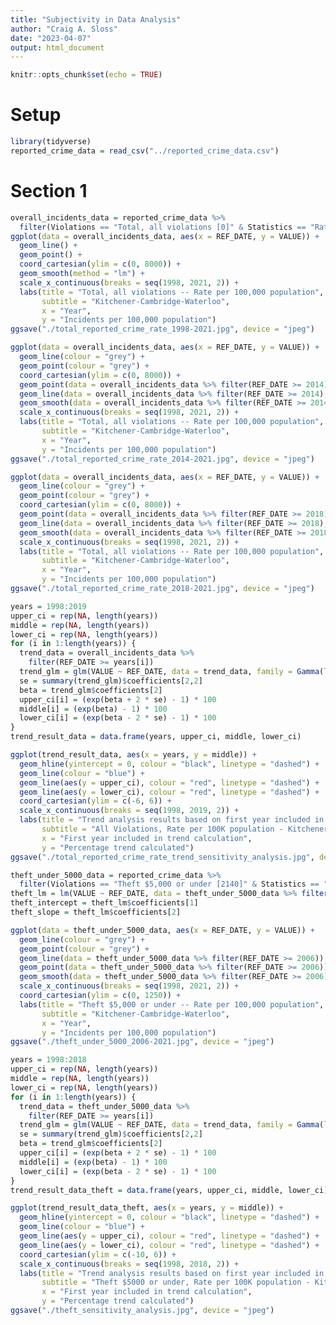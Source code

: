 ```yaml
---
title: "Subjectivity in Data Analysis"
author: "Craig A. Sloss"
date: "2023-04-07"
output: html_document
---
```


```r
knitr::opts_chunk$set(echo = TRUE)
```

# Setup

```r
library(tidyverse)
reported_crime_data = read_csv("../reported_crime_data.csv")
```

# Section 1

```r
overall_incidents_data = reported_crime_data %>%
  filter(Violations == "Total, all violations [0]" & Statistics == "Rate per 100,000 population")
ggplot(data = overall_incidents_data, aes(x = REF_DATE, y = VALUE)) +
  geom_line() +
  geom_point() +
  coord_cartesian(ylim = c(0, 8000)) +
  geom_smooth(method = "lm") +
  scale_x_continuous(breaks = seq(1998, 2021, 2)) +
  labs(title = "Total, all violations -- Rate per 100,000 population",
       subtitle = "Kitchener-Cambridge-Waterloo",
       x = "Year",
       y = "Incidents per 100,000 population")
ggsave("./total_reported_crime_rate_1998-2021.jpg", device = "jpeg")
```

```r
ggplot(data = overall_incidents_data, aes(x = REF_DATE, y = VALUE)) +
  geom_line(colour = "grey") +
  geom_point(colour = "grey") +
  coord_cartesian(ylim = c(0, 8000)) +
  geom_point(data = overall_incidents_data %>% filter(REF_DATE >= 2014), colour = "black") +
  geom_line(data = overall_incidents_data %>% filter(REF_DATE >= 2014), colour = "black") +
  geom_smooth(data = overall_incidents_data %>% filter(REF_DATE >= 2014), method = "lm") +
  scale_x_continuous(breaks = seq(1998, 2021, 2)) +
  labs(title = "Total, all violations -- Rate per 100,000 population",
       subtitle = "Kitchener-Cambridge-Waterloo",
       x = "Year",
       y = "Incidents per 100,000 population")
ggsave("./total_reported_crime_rate_2014-2021.jpg", device = "jpeg")
```

```r
ggplot(data = overall_incidents_data, aes(x = REF_DATE, y = VALUE)) +
  geom_line(colour = "grey") +
  geom_point(colour = "grey") +
  coord_cartesian(ylim = c(0, 8000)) +
  geom_point(data = overall_incidents_data %>% filter(REF_DATE >= 2018), colour = "black") +
  geom_line(data = overall_incidents_data %>% filter(REF_DATE >= 2018), colour = "black") +
  geom_smooth(data = overall_incidents_data %>% filter(REF_DATE >= 2018), method = "lm") +
  scale_x_continuous(breaks = seq(1998, 2021, 2)) +
  labs(title = "Total, all violations -- Rate per 100,000 population",
       subtitle = "Kitchener-Cambridge-Waterloo",
       x = "Year",
       y = "Incidents per 100,000 population")
ggsave("./total_reported_crime_rate_2018-2021.jpg", device = "jpeg")
```

```r
years = 1998:2019
upper_ci = rep(NA, length(years))
middle = rep(NA, length(years)) 
lower_ci = rep(NA, length(years))
for (i in 1:length(years)) {
  trend_data = overall_incidents_data %>%
    filter(REF_DATE >= years[i])
  trend_glm = glm(VALUE ~ REF_DATE, data = trend_data, family = Gamma(link = "log"))
  se = summary(trend_glm)$coefficients[2,2]
  beta = trend_glm$coefficients[2]
  upper_ci[i] = (exp(beta + 2 * se) - 1) * 100
  middle[i] = (exp(beta) - 1) * 100
  lower_ci[i] = (exp(beta - 2 * se) - 1) * 100
}
trend_result_data = data.frame(years, upper_ci, middle, lower_ci)
```


```r
ggplot(trend_result_data, aes(x = years, y = middle)) + 
  geom_hline(yintercept = 0, colour = "black", linetype = "dashed") +
  geom_line(colour = "blue") + 
  geom_line(aes(y = upper_ci), colour = "red", linetype = "dashed") +
  geom_line(aes(y = lower_ci), colour = "red", linetype = "dashed") +
  coord_cartesian(ylim = c(-6, 6)) +
  scale_x_continuous(breaks = seq(1998, 2019, 2)) +
  labs(title = "Trend analysis results based on first year included in analysis",
       subtitle = "All Violations, Rate per 100K population - Kitchener-Cambridge-Waterloo",
       x = "First year included in trend calculation",
       y = "Percentage trend calculated")
ggsave("./total_reported_crime_rate_trend_sensitivity_analysis.jpg", device = "jpeg")
```

```r
theft_under_5000_data = reported_crime_data %>%
  filter(Violations == "Theft $5,000 or under [2140]" & Statistics == "Rate per 100,000 population")
theft_lm = lm(VALUE ~ REF_DATE, data = theft_under_5000_data %>% filter(REF_DATE >= 2006))
theft_intercept = theft_lm$coefficients[1]
theft_slope = theft_lm$coefficients[2]
```


```r
ggplot(data = theft_under_5000_data, aes(x = REF_DATE, y = VALUE)) +
  geom_line(colour = "grey") +
  geom_point(colour = "grey") +
  geom_line(data = theft_under_5000_data %>% filter(REF_DATE >= 2006)) +
  geom_point(data = theft_under_5000_data %>% filter(REF_DATE >= 2006)) +
  geom_smooth(data = theft_under_5000_data %>% filter(REF_DATE >= 2006), method = "lm") +
  scale_x_continuous(breaks = seq(1998, 2021, 2)) +
  coord_cartesian(ylim = c(0, 1250)) +
  labs(title = "Theft $5,000 or under -- Rate per 100,000 population",
       subtitle = "Kitchener-Cambridge-Waterloo",
       x = "Year",
       y = "Incidents per 100,000 population")
ggsave("./theft_under_5000_2006-2021.jpg", device = "jpeg")
```

```r
years = 1998:2018
upper_ci = rep(NA, length(years))
middle = rep(NA, length(years)) 
lower_ci = rep(NA, length(years))
for (i in 1:length(years)) {
  trend_data = theft_under_5000_data %>%
    filter(REF_DATE >= years[i])
  trend_glm = glm(VALUE ~ REF_DATE, data = trend_data, family = Gamma(link = "log"))
  se = summary(trend_glm)$coefficients[2,2]
  beta = trend_glm$coefficients[2]
  upper_ci[i] = (exp(beta + 2 * se) - 1) * 100
  middle[i] = (exp(beta) - 1) * 100
  lower_ci[i] = (exp(beta - 2 * se) - 1) * 100
}
trend_result_data_theft = data.frame(years, upper_ci, middle, lower_ci)
```

```r
ggplot(trend_result_data_theft, aes(x = years, y = middle)) + 
  geom_hline(yintercept = 0, colour = "black", linetype = "dashed") +
  geom_line(colour = "blue") + 
  geom_line(aes(y = upper_ci), colour = "red", linetype = "dashed") +
  geom_line(aes(y = lower_ci), colour = "red", linetype = "dashed") +
  coord_cartesian(ylim = c(-10, 6)) +
  scale_x_continuous(breaks = seq(1998, 2018, 2)) +
  labs(title = "Trend analysis results based on first year included in analysis",
       subtitle = "Theft $5000 or under, Rate per 100K population - Kitchener-Cambridge-Waterloo",
       x = "First year included in trend calculation",
       y = "Percentage trend calculated")
ggsave("./theft_sensitivity_analysis.jpg", device = "jpeg")
```